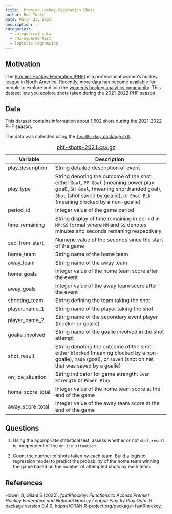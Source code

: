 ```yaml
---
title:  Premier Hockey Federation Shots
author: Ron Yurko
date: March 23, 2023
description: .
categories:
  - categorical data
  - chi-squared test
  - logistic regression
---
```


## Motivation

The [Premier Hockey Federation (PHF)](https://www.premierhockeyfederation.com/) is a professional women's hockey league in North America. Recently, more data has become available for people to explore and join the [women's hockey analytics community](https://www.whkyhac.com/). This dataset lets you explore shots taken during the 2021-2022 PHF season.

## Data

This dataset contains information about 1,502 shots during the 2021-2022 PHF season. 

The data was collected using the [`fastRhockey` package in `R`](https://fastrhockey.sportsdataverse.org/index.html). 


| Variable | Description |
|----|-------------|
| play_description |	String detailed description of event |
| play_type |	String denoting the outcome of the shot, either `Goal`, `PP Goal` (meaning power play goal), `SH Goal`, (meaning shorthanded goal), `Shot` (shot saved by goalie), or `Shot BLK` (meaning blocked by a non-goalie) |
| period_id |	Integer value of the game period |
| time_remaining | String display of time remaining in period in `MM:SS` format where `MM` and `SS` denotes minutes and seconds remaning respectively |
| sec_from_start |	Numeric value of the seconds since the start of the game |
| home_team |	String name of the home team |
| away_team |	String name of the away team |
| home_goals |	Integer value of the home team score after the event |
| away_goals |	Integer value of the away team score after the event |
| shooting_team |	String defining the team taking the shot |
| player_name_1 |	String name of the player taking the shot |
| player_name_2 |	String name of the secondary event player (blocker or goalie) |
| goalie_involved |	String name of the goalie involved in the shot attempt |
| shot_result |	String denoting the outcome of the shot, either `blocked` (meaning blocked by a non-goalie), `made` (goal), or `saved` (shot on net that was saved by a goalie) |
| on_ice_situation |	String indicator for game strength: `Even Strength` or `Power Play` |
| home_score_total |	Integer value of the home team score at the end of the game |
| away_score_total |	Integer value of the away team score at the end of the game  |

: [phf-shots-2021.csv.gz](../data/phf-shots-2021.csv.gz)


## Questions

1. Using the appropriate statistical test, assess whether or not `shot_result` is independent of the `on_ice_situation`. 

2. Count the number of shots taken by each team. Build a logistic regression model to predict the probability of the home team winning the game based on the number of attempted shots by each team. 


## References

Howell B, Gilani S (2022). _fastRhockey: Functions to Access Premier Hockey
  Federation and National Hockey League Play by Play Data_. R package version 0.4.0,
  <https://CRAN.R-project.org/package=fastRhockey>.
  


